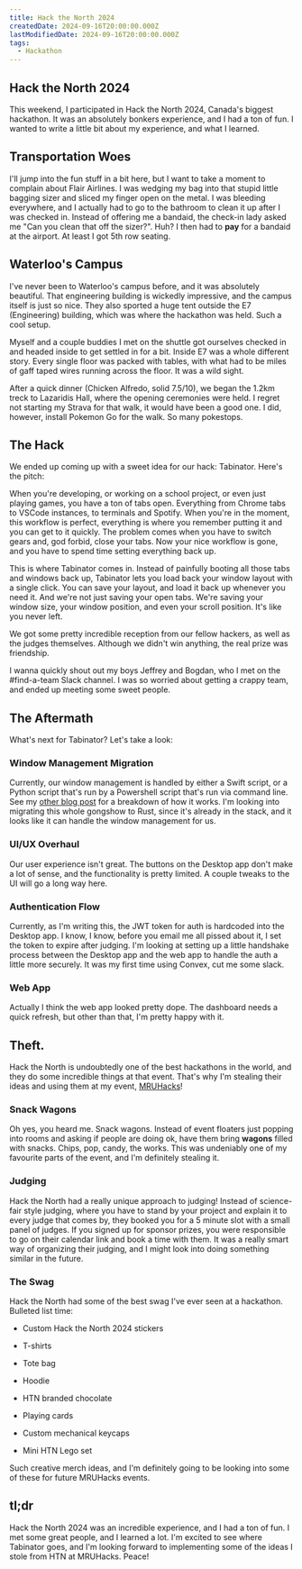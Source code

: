 ```yaml
---
title: Hack the North 2024
createdDate: 2024-09-16T20:00:00.000Z
lastModifiedDate: 2024-09-16T20:00:00.000Z
tags:
  - Hackathon
---
```

## Hack the North 2024

This weekend, I participated in Hack the North 2024, Canada's biggest hackathon. It was an absolutely bonkers experience, and I had a ton of fun. I wanted to write a little bit about my experience, and what I learned.

## Transportation Woes

I'll jump into the fun stuff in a bit here, but I want to take a moment to complain about Flair Airlines. I was wedging my bag into that stupid little bagging sizer and sliced my finger open on the metal. I was bleeding everywhere, and I actually had to go to the bathroom to clean it up after I was checked in. Instead of offering me a bandaid, the check-in lady asked me "Can you clean that off the sizer?". Huh? I then had to **pay** for a bandaid at the airport. At least I got 5th row seating.

## Waterloo's Campus

I've never been to Waterloo's campus before, and it was absolutely beautiful. That engineering building is wickedly impressive, and the campus itself is just so nice. They also sported a huge tent outside the E7 (Engineering) building, which was where the hackathon was held. Such a cool setup.

Myself and a couple buddies I met on the shuttle got ourselves checked in and headed inside to get settled in for a bit. Inside E7 was a whole different story. Every single floor was packed with tables, with what had to be miles of gaff taped wires running across the floor. It was a wild sight.

After a quick dinner (Chicken Alfredo, solid 7.5/10), we began the 1.2km treck to Lazaridis Hall, where the opening ceremonies were held. I regret not starting my Strava for that walk, it would have been a good one. I did, however, install Pokemon Go for the walk. So many pokestops.

## The Hack

We ended up coming up with a sweet idea for our hack: Tabinator. Here's the pitch:

When you're developing, or working on a school project, or even just playing games, you have a ton of tabs open. Everything from Chrome tabs to VSCode instances, to terminals and Spotify. When you're in the moment, this workflow is perfect, everything is where you remember putting it and you can get to it quickly. The problem comes when you have to switch gears and, god forbid, close your tabs. Now your nice workflow is gone, and you have to spend time setting everything back up.

This is where Tabinator comes in. Instead of painfully booting all those tabs and windows back up, Tabinator lets you load back your window layout with a single click. You can save your layout, and load it back up whenever you need it. And we're not just saving your open tabs. We're saving your window size, your window position, and even your scroll position. It's like you never left.

We got some pretty incredible reception from our fellow hackers, as well as the judges themselves. Although we didn't win anything, the real prize was friendship.

I wanna quickly shout out my boys Jeffrey and Bogdan, who I met on the #find-a-team Slack channel. I was so worried about getting a crappy team, and ended up meeting some sweet people.

## The Aftermath

What's next for Tabinator? Let's take a look:

### Window Management Migration

Currently, our window management is handled by either a Swift script, or a Python script that's run by a Powershell script that's run via command line. See my [other blog post](https://matthew-hre.com/projects/Tabinator) for a breakdown of how it works. I'm looking into migrating this whole gongshow to Rust, since it's already in the stack, and it looks like it can handle the window management for us.

### UI/UX Overhaul

Our user experience isn't great. The buttons on the Desktop app don't make a lot of sense, and the functionality is pretty limited. A couple tweaks to the UI will go a long way here.

### Authentication Flow

Currently, as I'm writing this, the JWT token for auth is hardcoded into the Desktop app. I know, I know, before you email me all pissed about it, I set the token to expire after judging. I'm looking at setting up a little handshake process between the Desktop app and the web app to handle the auth a little more securely. It was my first time using Convex, cut me some slack.

### Web App

Actually I think the web app looked pretty dope. The dashboard needs a quick refresh, but other than that, I'm pretty happy with it.

## Theft.

Hack the North is undoubtedly one of the best hackathons in the world, and they do some incredible things at that event. That's why I'm stealing their ideas and using them at my event, [MRUHacks](https://mruhacks.ca)!

### Snack Wagons

Oh yes, you heard me. Snack wagons. Instead of event floaters just popping into rooms and asking if people are doing ok, have them bring **wagons** filled with snacks. Chips, pop, candy, the works. This was undeniably one of my favourite parts of the event, and I'm definitely stealing it.

### Judging

Hack the North had a really unique approach to judging! Instead of science-fair style judging, where you have to stand by your project and explain it to every judge that comes by, they booked you for a 5 minute slot with a small panel of judges. If you signed up for sponsor prizes, you were responsible to go on their calendar link and book a time with them. It was a really smart way of organizing their judging, and I might look into doing something similar in the future.

### The Swag

Hack the North had some of the best swag I've ever seen at a hackathon. Bulleted list time:

* Custom Hack the North 2024 stickers

* T-shirts

* Tote bag

* Hoodie

* HTN branded chocolate

* Playing cards

* Custom mechanical keycaps

* Mini HTN Lego set

Such creative merch ideas, and I'm definitely going to be looking into some of these for future MRUHacks events.

## tl;dr

Hack the North 2024 was an incredible experience, and I had a ton of fun. I met some great people, and I learned a lot. I'm excited to see where Tabinator goes, and I'm looking forward to implementing some of the ideas I stole from HTN at MRUHacks. Peace!
